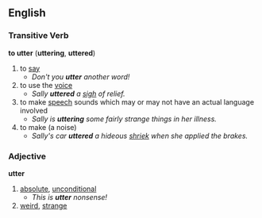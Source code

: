 ==English==
===Transitive Verb===
'''to utter''' ('''uttering''', '''uttered''')
#to [[say]]
#*''Don't you '''utter''' another word!''
#to use the [[voice]]
#*''Sally '''uttered''' a [[sigh]] of relief.''
#to make [[speech]] sounds which may or may not have an actual language involved
#*''Sally is '''uttering''' some fairly strange things in her illness.''
#to make (a noise)
#*''Sally's car '''uttered''' a hideous [[shriek]] when she applied the brakes.''
===Adjective===
'''utter'''
#[[absolute]], [[unconditional]]
#*''This is '''utter''' nonsense!''
#[[weird]], [[strange]]